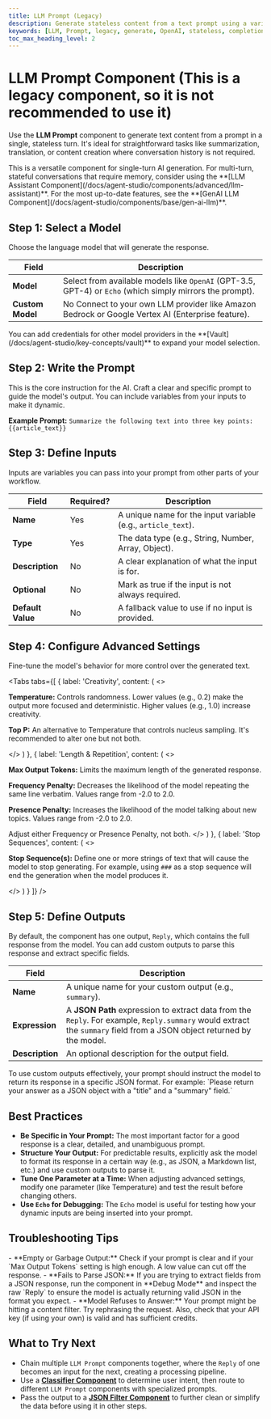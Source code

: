 ```yaml
---
title: LLM Prompt (Legacy)
description: Generate stateless content from a text prompt using a variety of language models.
keywords: [LLM, Prompt, legacy, generate, OpenAI, stateless, completion, text]
toc_max_heading_level: 2
---
```


# LLM Prompt Component (This is a legacy component, so it is not recommended to use it)

Use the **LLM Prompt** component to generate text content from a prompt in a single, stateless turn. It's ideal for straightforward tasks like summarization, translation, or content creation where conversation history is not required.

<InfoCallout title="When to use this component">
This is a versatile component for single-turn AI generation. For multi-turn, stateful conversations that require memory, consider using the **[LLM Assistant Component](/docs/agent-studio/components/advanced/llm-assistant)**. For the most up-to-date features, see the **[GenAI LLM Component](/docs/agent-studio/components/base/gen-ai-llm)**.
</InfoCallout>

<Spacer size="md" />

## Step 1: Select a Model

Choose the language model that will generate the response.

| Field          | Description                                                                                                   |
|----------------|---------------------------------------------------------------------------------------------------------------|
| **Model** | Select from available models like `OpenAI` (GPT-3.5, GPT-4) or `Echo` (which simply mirrors the prompt). |
| **Custom Model** | <Badge type="optional">No</Badge> Connect to your own LLM provider like Amazon Bedrock or Google Vertex AI (Enterprise feature).     |

<TipCallout title="Unlocking More Models">
You can add credentials for other model providers in the **[Vault](/docs/agent-studio/key-concepts/vault)** to expand your model selection.
</TipCallout>

<Spacer size="md" />

## Step 2: Write the Prompt

This is the core instruction for the AI. Craft a clear and specific prompt to guide the model's output. You can include variables from your inputs to make it dynamic.

**Example Prompt:**
`Summarize the following text into three key points: {{article_text}}`

<Spacer size="md" />

## Step 3: Define Inputs

Inputs are variables you can pass into your prompt from other parts of your workflow.

| Field           | Required?                   | Description                                                       |
|-----------------|-----------------------------|-------------------------------------------------------------------|
| **Name** | <Badge type="required">Yes</Badge> | A unique name for the input variable (e.g., `article_text`).      |
| **Type** | <Badge type="required">Yes</Badge> | The data type (e.g., String, Number, Array, Object).              |
| **Description** | <Badge type="optional">No</Badge>  | A clear explanation of what the input is for.                     |
| **Optional** | <Badge type="optional">No</Badge>  | Mark as true if the input is not always required.                 |
| **Default Value** | <Badge type="optional">No</Badge>  | A fallback value to use if no input is provided.                  |

<Spacer size="md" />

## Step 4: Configure Advanced Settings

Fine-tune the model's behavior for more control over the generated text.

<Tabs
  tabs={[
    {
      label: 'Creativity',
      content: (
        <>
          <p><strong>Temperature:</strong> Controls randomness. Lower values (e.g., 0.2) make the output more focused and deterministic. Higher values (e.g., 1.0) increase creativity.</p>
          <p><strong>Top P:</strong> An alternative to Temperature that controls nucleus sampling. It's recommended to alter one but not both.</p>
        </>
      )
    },
    {
      label: 'Length & Repetition',
      content: (
        <>
          <p><strong>Max Output Tokens:</strong> Limits the maximum length of the generated response.</p>
          <p><strong>Frequency Penalty:</strong> Decreases the likelihood of the model repeating the same line verbatim. Values range from -2.0 to 2.0.</p>
          <p><strong>Presence Penalty:</strong> Increases the likelihood of the model talking about new topics. Values range from -2.0 to 2.0.</p>
          <TipCallout>Adjust either Frequency or Presence Penalty, not both.</TipCallout>
        </>
      )
    },
    {
      label: 'Stop Sequences',
      content: (
        <>
          <p><strong>Stop Sequence(s):</strong> Define one or more strings of text that will cause the model to stop generating. For example, using `###` as a stop sequence will end the generation when the model produces it.</p>
        </>
      )
    }
  ]}
/>

<Spacer size="md" />

## Step 5: Define Outputs

By default, the component has one output, `Reply`, which contains the full response from the model. You can add custom outputs to parse this response and extract specific fields.

| Field       | Description                                                                                                    |
|-------------|----------------------------------------------------------------------------------------------------------------|
| **Name** | A unique name for your custom output (e.g., `summary`).                                                        |
| **Expression**| A **JSON Path** expression to extract data from the `Reply`. For example, `Reply.summary` would extract the `summary` field from a JSON object returned by the model. |
| **Description**| An optional description for the output field.                                                                  |

<InfoCallout title="Parsing JSON Responses">
To use custom outputs effectively, your prompt should instruct the model to return its response in a specific JSON format. For example: `Please return your answer as a JSON object with a "title" and a "summary" field.`
</InfoCallout>

<Spacer size="md" />

## Best Practices

- **Be Specific in Your Prompt:** The most important factor for a good response is a clear, detailed, and unambiguous prompt.
- **Structure Your Output:** For predictable results, explicitly ask the model to format its response in a certain way (e.g., as JSON, a Markdown list, etc.) and use custom outputs to parse it.
- **Tune One Parameter at a Time:** When adjusting advanced settings, modify one parameter (like Temperature) and test the result before changing others.
- **Use `Echo` for Debugging:** The `Echo` model is useful for testing how your dynamic inputs are being inserted into your prompt.

<Spacer size="md" />

## Troubleshooting Tips

<InfoCallout title="If your prompt isn't working as expected...">
- **Empty or Garbage Output:** Check if your prompt is clear and if your `Max Output Tokens` setting is high enough. A low value can cut off the response.
- **Fails to Parse JSON:** If you are trying to extract fields from a JSON response, run the component in **Debug Mode** and inspect the raw `Reply` to ensure the model is actually returning valid JSON in the format you expect.
- **Model Refuses to Answer:** Your prompt might be hitting a content filter. Try rephrasing the request. Also, check that your API key (if using your own) is valid and has sufficient credits.
</InfoCallout>

<Spacer size="md" />

## What to Try Next

- Chain multiple `LLM Prompt` components together, where the `Reply` of one becomes an input for the next, creating a processing pipeline.
- Use a **[Classifier Component](/docs/agent-studio/components/base/classifier)** to determine user intent, then route to different `LLM Prompt` components with specialized prompts.
- Pass the output to a **[JSON Filter Component](/docs/agent-studio/components/advanced/json-filter)** to further clean or simplify the data before using it in other steps.
